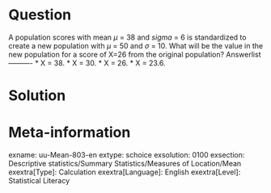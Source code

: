 Question
========
  
A population scores with mean $\mu$ = 38 and $sigma$ = 6 is standardized to create a new population with $\mu$ = 50 and $\sigma$ = 10. What will be the value in the new population for a score of X=26 from the original population? 
Answerlist
----------
* X = 38.
* X = 30.
* X = 26.
* X = 23.6.

Solution
========

Meta-information
================
exname: uu-Mean-803-en
extype: schoice
exsolution: 0100
exsection: Descriptive statistics/Summary Statistics/Measures of Location/Mean
exextra[Type]: Calculation
exextra[Language]: English
exextra[Level]: Statistical Literacy
